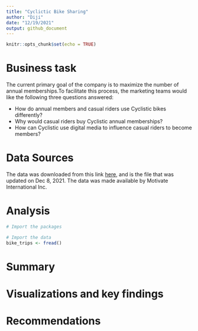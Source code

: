 ```yaml
---
title: "Cyclictic Bike Sharing"
author: "Diji"
date: "12/19/2021"
output: github_document
---
```


```r
knitr::opts_chunk$set(echo = TRUE)
```

# Business task 
The current primary goal of the company is to maximize the number of annual memberships.To facilitate this process, the marketing teams would like the following three questions answered: 

- How do annual members and casual riders use Cyclistic bikes differently?
- Why would casual riders buy Cyclistic annual memberships?
- How can Cyclistic use digital media to influence casual riders to become members?

# Data Sources
The data was downloaded from this link [here](https://divvy-tripdata.s3.amazonaws.com/index.html), and is the file that was updated on Dec 8, 2021. The data was made available by Motivate International Inc. 

# Analysis 

```r
# Import the packages 


```


```r
# Import the data 
bike_trips <- fread()
```


# Summary 


# Visualizations and key findings 


# Recommendations 